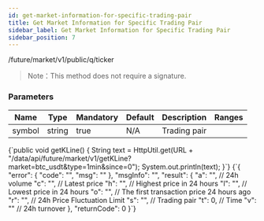 ```yaml
---
id: get-market-information-for-specific-trading-pair
title: Get Market Information for Specific Trading Pair
sidebar_label: Get Market Information for Specific Trading Pair
sidebar_position: 7
---
```


/future/market/v1/public/q/ticker

> Note：This method does not require a signature.

### Parameters

| Name   | Type   | Mandatory | Default | Description  | Ranges |
| ------ | ------ | --------- | ------- | ------------ | ------ |
| symbol | string | true      | N/A     | Trading pair |        |


<CodeBlock language="java" title="Java">
  {`public void getKLine() {
    String text = HttpUtil.get(URL + "/data/api/future/market/v1/getKLine?market=btc_usdt&type=1min&since=0");
    System.out.println(text);
}`}
</CodeBlock>

<CodeBlock language="json" title="Response">
  {`{
  "error": {
    "code": "",
    "msg": ""
  },
  "msgInfo": "",
  "result": {
    "a": "", // 24h volume
    "c": "", // Latest price
    "h": "", // Highest price in 24 hours
    "l": "", // Lowest price in 24 hours
    "o": "", // The first transaction price 24 hours ago
    "r": "", // 24h Price Fluctuation Limit
    "s": "", // Trading pair
    "t": 0,  // Time
    "v": ""  // 24h turnover
  },
  "returnCode": 0
}`}
</CodeBlock>
